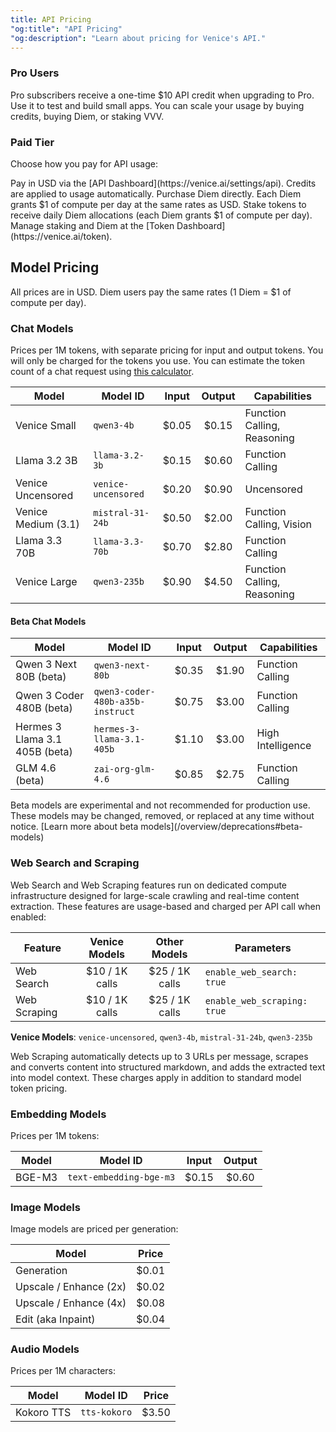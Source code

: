 ```yaml
---
title: API Pricing
"og:title": "API Pricing"
"og:description": "Learn about pricing for Venice's API."
---
```


### Pro Users

Pro subscribers receive a one-time $10 API credit when upgrading to Pro. Use it to test and build small apps. You can scale your usage by buying credits, buying Diem, or staking VVV.

### Paid Tier

Choose how you pay for API usage:

<Steps>
  <Step title="Buy API Credits">
    Pay in USD via the [API Dashboard](https://venice.ai/settings/api). Credits are applied to usage automatically.
  </Step>

  <Step title="Buy Diem (1 Diem = $1/day)">
    Purchase Diem directly. Each Diem grants $1 of compute per day at the same rates as USD.
  </Step>

  <Step title="Stake to Earn Diem (1 Diem = $1/day)">
    Stake tokens to receive daily Diem allocations (each Diem grants $1 of compute per day). Manage staking and Diem at the [Token Dashboard](https://venice.ai/token).
  </Step>
</Steps>


## Model Pricing

All prices are in USD. Diem users pay the same rates (1 Diem = $1 of compute per day).

### Chat Models

Prices per 1M tokens, with separate pricing for input and output tokens. You will only be charged for the tokens you use.
You can estimate the token count of a chat request using [this calculator](https://quizgecko.com/tools/token-counter).

| Model | Model ID | Input | Output | Capabilities |
|-------|----------|:-----:|:------:|-------------|
| Venice Small | `qwen3-4b` | $0.05 | $0.15 | Function Calling, Reasoning |
| Llama 3.2 3B | `llama-3.2-3b` | $0.15 | $0.60 | Function Calling |
| Venice Uncensored | `venice-uncensored` | $0.20 | $0.90 | Uncensored |
| Venice Medium (3.1) | `mistral-31-24b` | $0.50 | $2.00 | Function Calling, Vision |
| Llama 3.3 70B | `llama-3.3-70b` | $0.70 | $2.80 | Function Calling |
| Venice Large | `qwen3-235b` | $0.90 | $4.50 | Function Calling, Reasoning |

#### Beta Chat Models

| Model | Model ID | Input | Output | Capabilities |
|-------|----------|:-----:|:------:|-------------|
| Qwen 3 Next 80B (beta) | `qwen3-next-80b` | $0.35 | $1.90 | Function Calling |
| Qwen 3 Coder 480B (beta) | `qwen3-coder-480b-a35b-instruct` | $0.75 | $3.00 | Function Calling |
| Hermes 3 Llama 3.1 405B (beta) | `hermes-3-llama-3.1-405b` | $1.10 | $3.00 | High Intelligence |
| GLM 4.6 (beta) | `zai-org-glm-4.6` | $0.85 | $2.75 | Function Calling |

<Warning>
Beta models are experimental and not recommended for production use. These models may be changed, removed, or replaced at any time without notice. [Learn more about beta models](/overview/deprecations#beta-models)
</Warning>

### Web Search and Scraping

Web Search and Web Scraping features run on dedicated compute infrastructure designed for large-scale crawling and real-time content extraction. These features are usage-based and charged per API call when enabled:

| Feature | Venice Models | Other Models | Parameters |
|---------|:-------------:|:------------:|------------|
| Web Search | $10 / 1K calls | $25 / 1K calls | `enable_web_search: true` |
| Web Scraping | $10 / 1K calls | $25 / 1K calls | `enable_web_scraping: true` |

**Venice Models**: `venice-uncensored`, `qwen3-4b`, `mistral-31-24b`, `qwen3-235b`

<Info>
Web Scraping automatically detects up to 3 URLs per message, scrapes and converts content into structured markdown, and adds the extracted text into model context. These charges apply in addition to standard model token pricing.
</Info>


### Embedding Models

Prices per 1M tokens:

| Model | Model ID | Input | Output |
|-------|----------|:-----:|:------:|
| BGE-M3 | `text-embedding-bge-m3` | $0.15 | $0.60 |

### Image Models

Image models are priced per generation:

| Model                  | Price        |
| ---------------------- | :----------: |
| Generation             |    $0.01     |
| Upscale / Enhance (2x) |    $0.02     |
| Upscale / Enhance (4x) |    $0.08     |
| Edit (aka Inpaint)     |    $0.04     |

### Audio Models

Prices per 1M characters:

| Model | Model ID | Price |
|-------|----------|:-----:|
| Kokoro TTS | `tts-kokoro` | $3.50 |
